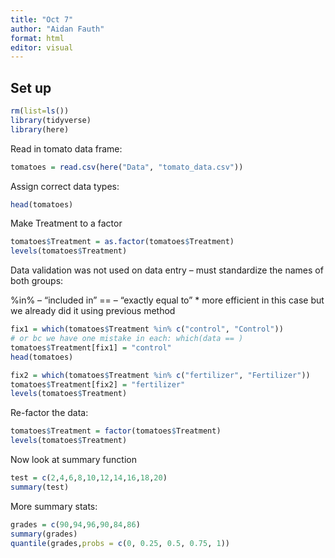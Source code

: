 ```yaml
---
title: "Oct 7"
author: "Aidan Fauth"
format: html
editor: visual
---
```


## Set up
```r
rm(list=ls())
library(tidyverse)
library(here)
```

Read in tomato data frame:

```r
tomatoes = read.csv(here("Data", "tomato_data.csv"))
```

Assign correct data types:
```r
head(tomatoes)
```

Make Treatment to a factor
```r
tomatoes$Treatment = as.factor(tomatoes$Treatment)
levels(tomatoes$Treatment)
```

Data validation was not used on data entry -- must standardize the names of both groups:

%in% -- "included in"
== -- "exactly equal to" * more efficient in this case but we already did it using previous method
```r
fix1 = which(tomatoes$Treatment %in% c("control", "Control"))
# or bc we have one mistake in each: which(data == )
tomatoes$Treatment[fix1] = "control"
head(tomatoes)
```

```r
fix2 = which(tomatoes$Treatment %in% c("fertilizer", "Fertilizer"))
tomatoes$Treatment[fix2] = "fertilizer"
levels(tomatoes$Treatment)
```

Re-factor the data:
```r
tomatoes$Treatment = factor(tomatoes$Treatment)
levels(tomatoes$Treatment)
```

Now look at summary function

```r
test = c(2,4,6,8,10,12,14,16,18,20)
summary(test)
```

More summary stats:
```r
grades = c(90,94,96,90,84,86)
summary(grades)
quantile(grades,probs = c(0, 0.25, 0.5, 0.75, 1))

```




